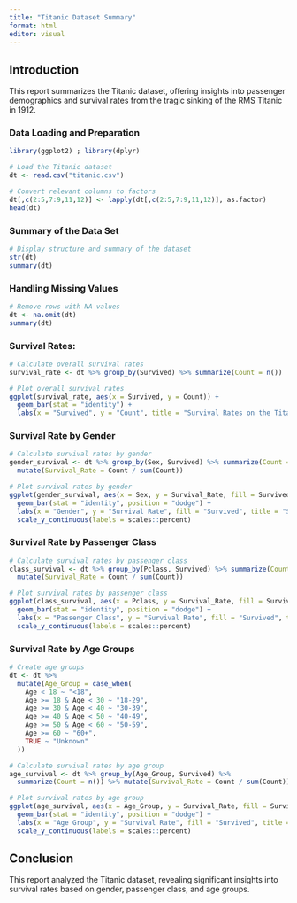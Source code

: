 ---
title: "Titanic Dataset Summary"
format: html
editor: visual
---

## Introduction

This report summarizes the Titanic dataset, offering insights into passenger demographics and survival rates from the tragic sinking of the RMS Titanic in 1912.

### Data Loading and Preparation

```{r}
library(ggplot2) ; library(dplyr)

# Load the Titanic dataset
dt <- read.csv("titanic.csv")

# Convert relevant columns to factors
dt[,c(2:5,7:9,11,12)] <- lapply(dt[,c(2:5,7:9,11,12)], as.factor)
head(dt)
```

### Summary of the Data Set

```{r}
# Display structure and summary of the dataset
str(dt)
summary(dt)
```

### Handling Missing Values

```{r}
# Remove rows with NA values
dt <- na.omit(dt)
summary(dt)
```

### Survival Rates:

```{r}
# Calculate overall survival rates
survival_rate <- dt %>% group_by(Survived) %>% summarize(Count = n())

# Plot overall survival rates
ggplot(survival_rate, aes(x = Survived, y = Count)) +
  geom_bar(stat = "identity") +
  labs(x = "Survived", y = "Count", title = "Survival Rates on the Titanic")
```

### Survival Rate by Gender

```{r}
# Calculate survival rates by gender
gender_survival <- dt %>% group_by(Sex, Survived) %>% summarize(Count = n()) %>%
  mutate(Survival_Rate = Count / sum(Count))

# Plot survival rates by gender
ggplot(gender_survival, aes(x = Sex, y = Survival_Rate, fill = Survived)) +
  geom_bar(stat = "identity", position = "dodge") +
  labs(x = "Gender", y = "Survival Rate", fill = "Survived", title = "Survival Rate by Gender") +
  scale_y_continuous(labels = scales::percent)
```

### Survival Rate by Passenger Class

```{r}
# Calculate survival rates by passenger class
class_survival <- dt %>% group_by(Pclass, Survived) %>% summarize(Count = n()) %>%
  mutate(Survival_Rate = Count / sum(Count))

# Plot survival rates by passenger class
ggplot(class_survival, aes(x = Pclass, y = Survival_Rate, fill = Survived)) +
  geom_bar(stat = "identity", position = "dodge") +
  labs(x = "Passenger Class", y = "Survival Rate", fill = "Survived", title = "Survival Rate by Passenger Class") +
  scale_y_continuous(labels = scales::percent)
```

### Survival Rate by Age Groups

```{r}
# Create age groups
dt <- dt %>%
  mutate(Age_Group = case_when(
    Age < 18 ~ "<18",
    Age >= 18 & Age < 30 ~ "18-29",
    Age >= 30 & Age < 40 ~ "30-39",
    Age >= 40 & Age < 50 ~ "40-49",
    Age >= 50 & Age < 60 ~ "50-59",
    Age >= 60 ~ "60+",
    TRUE ~ "Unknown"
  ))

# Calculate survival rates by age group
age_survival <- dt %>% group_by(Age_Group, Survived) %>%
  summarize(Count = n()) %>% mutate(Survival_Rate = Count / sum(Count))

# Plot survival rates by age group
ggplot(age_survival, aes(x = Age_Group, y = Survival_Rate, fill = Survived)) +
  geom_bar(stat = "identity", position = "dodge") +
  labs(x = "Age Group", y = "Survival Rate", fill = "Survived", title = "Survival Rate by Age Group") +
  scale_y_continuous(labels = scales::percent)
```

## Conclusion

This report analyzed the Titanic dataset, revealing significant insights into survival rates based on gender, passenger class, and age groups.
